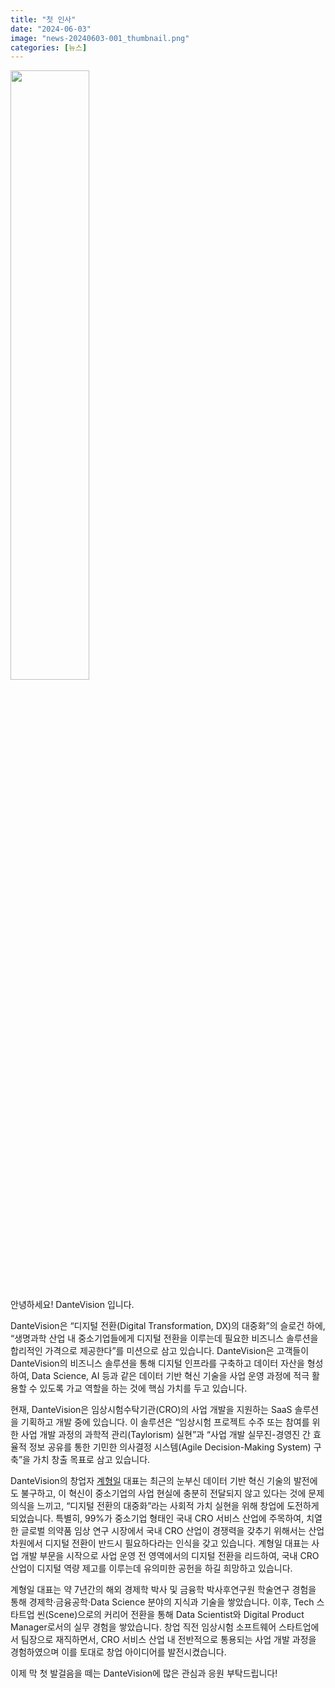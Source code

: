 ```yaml
---
title: "첫 인사"
date: "2024-06-03"
image: "news-20240603-001_thumbnail.png"
categories: [뉴스]
---
```


:::{.news-body}


::::{.container-fluid .text-center .mt-5 .mb-5}
![](news-20240603-001_image.jpg){.img-fluid width="50%"}
::::


안녕하세요! DanteVision 입니다.

DanteVision은 "디지털 전환(Digital Transformation, DX)의 대중화"의 슬로건 하에, "생명과학 산업 내 중소기업들에게 디지털 전환을 이루는데 필요한 비즈니스 솔루션을 합리적인 가격으로 제공한다"를 미션으로 삼고 있습니다. DanteVision은 고객들이 DanteVision의 비즈니스 솔루션을 통해 디지털 인프라를 구축하고 데이터 자산을 형성하여, Data Science, AI 등과 같은 데이터 기반 혁신 기술을 사업 운영 과정에 적극 활용할 수 있도록 가교 역할을 하는 것에 핵심 가치를 두고 있습니다.

현재, DanteVision은 임상시험수탁기관(CRO)의 사업 개발을 지원하는 SaaS 솔루션을 기획하고 개발 중에 있습니다. 이 솔루션은 “임상시험 프로젝트 수주 또는 참여를 위한 사업 개발 과정의 과학적 관리(Taylorism) 실현”과 “사업 개발 실무진-경영진 간 효율적 정보 공유를 통한 기민한 의사결정 시스템(Agile Decision-Making System) 구축”을 가치 창출 목표로 삼고 있습니다.

DanteVision의 창업자 [계형일](https://www.linkedin.com/in/henrykye){target="_blank"} 대표는 최근의 눈부신 데이터 기반 혁신 기술의 발전에도 불구하고, 이 혁신이 중소기업의 사업 현실에 충분히 전달되지 않고 있다는 것에 문제의식을 느끼고, "디지털 전환의 대중화"라는 사회적 가치 실현을 위해 창업에 도전하게 되었습니다. 특별히, 99%가 중소기업 형태인 국내 CRO 서비스 산업에 주목하여, 치열한 글로벌 의약품 임상 연구 시장에서 국내 CRO 산업이 경쟁력을 갖추기 위해서는 산업 차원에서 디지털 전환이 반드시 필요하다라는 인식을 갖고 있습니다. 계형일 대표는 사업 개발 부문을 시작으로 사업 운영 전 영역에서의 디지털 전환을 리드하여, 국내 CRO 산업이 디지털 역량 제고를 이루는데 유의미한 공헌을 하길 희망하고 있습니다.

계형일 대표는 약 7년간의 해외 경제학 박사 및 금융학 박사후연구원 학술연구 경험을 통해 경제학&CenterDot;금융공학&CenterDot;Data Science 분야의 지식과 기술을 쌓았습니다. 이후, Tech 스타트업 씬(Scene)으로의 커리어 전환을 통해 Data Scientist와 Digital Product Manager로서의 실무 경험을 쌓았습니다. 창업 직전 임상시험 소프트웨어 스타트업에서 팀장으로 재직하면서, CRO 서비스 산업 내 전반적으로 통용되는 사업 개발 과정을 경험하였으며 이를 토대로 창업 아이디어를 발전시켰습니다.


이제 막 첫 발걸음을 떼는 DanteVision에 많은 관심과 응원 부탁드립니다!


:::
